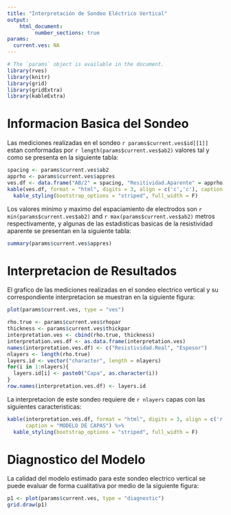 ```yaml
---
title: "Interpretación de Sondeo Eléctrico Vertical"
output: 
    html_document:
         number_sections: true
params:
  current.ves: NA
---
```


```r
# The `params` object is available in the document.
library(rves)
library(knitr)
library(grid)
library(gridExtra)
library(kableExtra)
```

# Informacion Basica del Sondeo 

Las mediciones realizadas en el sondeo  `r params$current.ves$id[[1]]` estan conformadas por `r length(params$current.ves$ab2)` valores tal y como se presenta en la siguiente tabla:
```r
spacing <- params$current.ves$ab2
apprho <- params$current.ves$appres
ves.df <- data.frame("AB/2" = spacing, "Resitividad.Aparente" = apprho)
kable(ves.df, format = "html", digits = 3, align = c('c','c'), caption = "SONDEO ELECTRICO VERTICAL") %>%
  kable_styling(bootstrap_options = "striped", full_width = F)
```

Los valores minimo y maximo del espaciamiento de electrodos son  `r min(params$current.ves$ab2)` and `r max(params$current.ves$ab2)`  metros respectivamente, y algunas de las estadisticas basicas de la resistividad aparente se presentan en la siguiente tabla:
```r
summary(params$current.ves$appres)
```

# Interpretacion de Resultados

El grafico de las mediciones realizadas en el sondeo electrico vertical y su correspondiente interpretacion se muestran en la siguiente figura:

```r
plot(params$current.ves, type = "ves")
``` 


```r
rho.true <- params$current.ves$rhopar
thickness <- params$current.ves$thickpar
interpretation.ves <- cbind(rho.true, thickness)
interpretation.ves.df <- as.data.frame(interpretation.ves)
names(interpretation.ves.df) <- c("Resistividad.Real", "Espesor")
nlayers <- length(rho.true)
layers.id <- vector("character", length = nlayers)
for(i in 1:nlayers){
  layers.id[i] <- paste0("Capa", as.character(i))
}
row.names(interpretation.ves.df) <- layers.id
```
La interpretacion de este sondeo requiere de `r nlayers` capas con las siguientes caracteristicas:

```r
kable(interpretation.ves.df, format = "html", digits = 3, align = c('r','r'), 
      caption = "MODELO DE CAPAS") %>%
  kable_styling(bootstrap_options = "striped", full_width = F)
```

# Diagnostico del Modelo

La calidad del modelo estimado para este sondeo electrico vertical se puede evaluar de forma cualitativa por medio de la siguiente figura:

```r
p1 <- plot(params$current.ves, type = "diagnostic")
grid.draw(p1)
```
